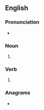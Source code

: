 ==English==

===Pronunciation===
* {{IPA|en|/bɹaɪnz/}}

===Noun===
{{head|en|noun form}}

# {{plural of|en|brine}}

===Verb===
{{head|en|verb form}}

# {{en-third-person singular of|brine}}

===Anagrams===
* {{anagrams|en|a=beinrs|Briens|Serbin|biners|nebris|rebins}}